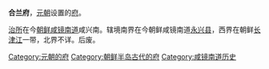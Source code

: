 {{Unreferenced|time=2022-04-12T03:05:21+00:00}}
'''合兰府'''，[[元朝|元朝]]设置的[[府_(行政区划)|府]]。

[[治所|治所]]在今[[朝鲜|朝鲜]][[咸镜南道|咸镜南道]]咸兴南。辖境南界在今朝鲜咸镜南道[[永兴县|永兴县]]，西界在朝鲜[[长津江|长津江]]一带，北界不详。后废。

{{元朝行政区划小作品}}
[[Category:元朝的府|Category:元朝的府]] 
[[Category:朝鲜半岛古代的府|Category:朝鲜半岛古代的府]] 
[[Category:咸镜南道历史|Category:咸镜南道历史]]